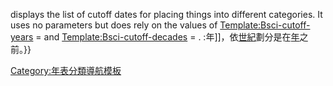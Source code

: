 <noinclude>
{{Bsci}}

'''{{PAGENAME}}''' displays the list of cutoff dates for placing things into different categories. It uses no parameters but does rely on the values of [[Template:Bsci-cutoff-years]] = {{Bsci-cutoff-years}} and [[Template:Bsci-cutoff-decades]] = {{Bsci-cutoff-decades}}.
</noinclude>:{{quote|條目最小單位的分類，依[[年|每年]]劃分是在[[{{Bsci-cutoff-years}}年]]之後，依[[年代]]劃分是從[[{{Bsci-cutoff-decades}}年代|{{Bsci-cutoff-decades}}年]]至[[{{#expr: {{Bsci-cutoff-years}}-1 }}年]]，依[[世紀]]劃分是在[[{{Bsci-cutoff-decades}}年代|{{Bsci-cutoff-decades}}年]]之前。}}<noinclude>

[[Category:年表分類導航模板]]

</noinclude>